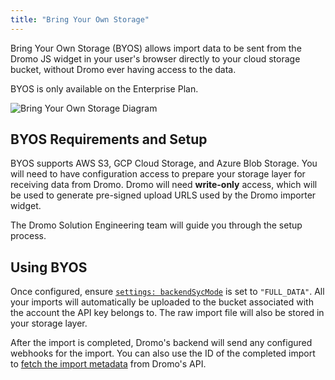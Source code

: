 ```yaml
---
title: "Bring Your Own Storage"
---
```


Bring Your Own Storage (BYOS) allows import data to be sent from the Dromo JS widget in your user's browser directly to your cloud storage bucket, without Dromo ever having access to the data.

<Info>
  BYOS is only available on the Enterprise Plan.
</Info>

![Bring Your Own Storage Diagram](/images/guides/assets/images/byos-vs-backend-sync.png)

## BYOS Requirements and Setup[​](#byos-requirements-and-setup "Direct link to BYOS Requirements and Setup")

BYOS supports AWS S3, GCP Cloud Storage, and Azure Blob Storage. You will need to have configuration access to prepare your storage layer for receiving data from Dromo. Dromo will need **write-only** access, which will be used to generate pre-signed upload URLS used by the Dromo importer widget.

The Dromo Solution Engineering team will guide you through the setup process.

## Using BYOS[​](#using-byos "Direct link to Using BYOS")

Once configured, ensure [`settings: backendSycMode`](/settings#backendsyncmode) is set to `"FULL_DATA"`. All your imports will automatically be uploaded to the bucket associated with the account the API key belongs to. The raw import file will also be stored in your storage layer.

After the import is completed, Dromo's backend will send any configured webhooks for the import. You can also use the ID of the completed import to [fetch the import metadata](/api#tag/uploads/operation/getUploadMetadata) from Dromo's API.
